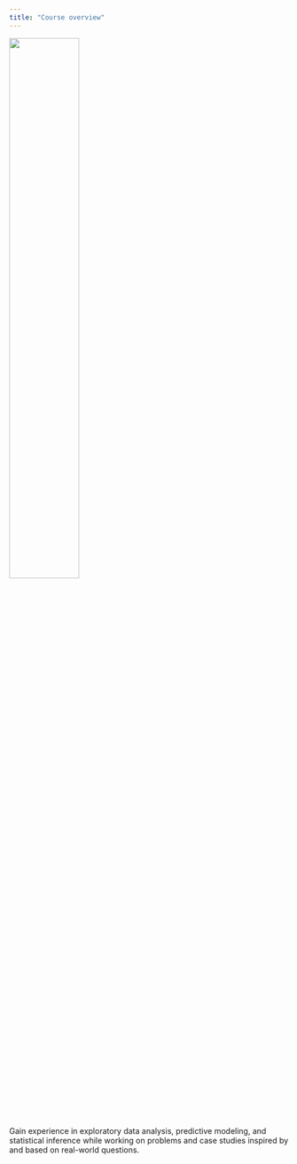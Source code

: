```yaml
---
title: "Course overview"
---
```


![](/images/logo.png){width="50%"}



Gain experience in exploratory data analysis, predictive modeling, and statistical inference while working on problems and case studies inspired by and based on real-world questions. 